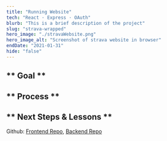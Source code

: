 ```yaml
---
title: "Running Website"
tech: "React · Express · OAuth"
blurb: "This is a brief description of the project"
slug: "strava-wrapped"
hero_image: "./stravaWebsite.png"
hero_image_alt: "Screenshot of strava website in browser"
endDate: "2021-01-31"
hide: "false"
---
```


## ** Goal **

## ** Process **

## ** Next Steps & Lessons **

Github: [Frontend Repo](https://github.com/Cormac-C/strava-vis), [Backend Repo](https://github.com/Cormac-C/strava-vis-be)
